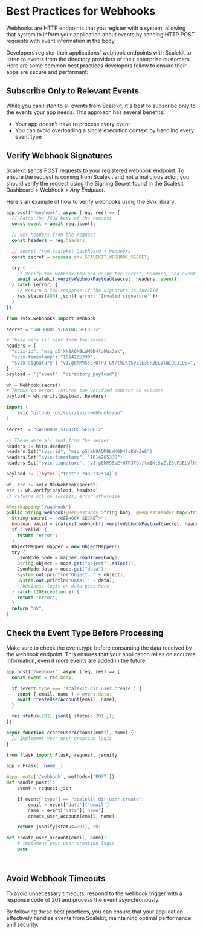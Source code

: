 # Best Practices for Webhooks

Webhooks are HTTP endpoints that you register with a system, allowing that system to inform your
application about events by sending HTTP POST requests with event information in the body.

Developers register their applications' webhook endpoints with Scalekit to listen to events from the
directory providers of their enterprise customers. Here are some common best practices developers
follow to ensure their apps are secure and performant:

## Subscribe Only to Relevant Events

While you can listen to all events from Scalekit, it's best to subscribe only to the events your app
needs. This approach has several benefits:

- Your app doesn't have to process every event
- You can avoid overloading a single execution context by handling every event type

## Verify Webhook Signatures

Scalekit sends POST requests to your registered webhook endpoint. To ensure the request is coming
from Scalekit and not a malicious actor, you should verify the request using the Signing Secret
found in the Scalekit Dashboard > Webhook > _Any Endpoint_.

Here's an example of how to verify webhooks using the Svix library:

<CodeWithHeader title="Webhook Signature Verification">
<Tabs>

<TabItem label="Node.js" value="Node">

```javascript
app.post('/webhook', async (req, res) => {
  // Parse the JSON body of the request
  const event = await req.json();

  // Get headers from the request
  const headers = req.headers;

  // Secret from Scalekit Dasbhoard > Webhooks
  const secret = process.env.SCALEKIT_WEBHOOK_SECRET;

  try {
    // Verify the webhook payload using the secret, headers, and event data
    await scalekit.verifyWebhookPayload(secret, headers, event);
  } catch (error) {
    // Return a 400 response if the signature is invalid
    res.status(400).json({ error: 'Invalid signature' });
  }
});
```

</TabItem>

<TabItem label="Python" value="Python">

```python
from svix.webhooks import Webhook

secret = "<WEBHOOK_SIGNING_SECRET>"

# These were all sent from the server
headers = {
  "svix-id": "msg_p5jXN8AQM9LWM0D4loKWxJek",
  "svix-timestamp": "1614265330",
  "svix-signature": "v1,g0hM9SsE+OTPJTGt/tmIKtSyZlE3uFJELVlNIOLJ1OE=",
}
payload = '{"event": "directory_payload"}'

wh = Webhook(secret)
# Throws on error, returns the verified content on success
payload = wh.verify(payload, headers)
```

</TabItem>

<TabItem label="Go" value="Go">

```go
import (
    svix "github.com/svix/svix-webhooks/go"
)

secret := "<WEBHOOK_SIGNING_SECRET>"

// These were all sent from the server
headers := http.Header{}
headers.Set("svix-id", "msg_p5jXN8AQM9LWM0D4loKWxJek")
headers.Set("svix-timestamp", "1614265330")
headers.Set("svix-signature", "v1,g0hM9SsE+OTPJTGt/tmIKtSyZlE3uFJELVlNIOLJ1OE=")

payload := []byte(`{"test": 2432232314}`)

wh, err := svix.NewWebhook(secret)
err := wh.Verify(payload, headers)
// returns nil on success, error otherwise
```

</TabItem>

<TabItem label="Java" value="Java">

```java
@PostMapping("/webhook")
public String webhook(@RequestBody String body, @RequestHeader Map<String, String> headers) {
  String secret = "<WEBHOOK SECRET>";
  boolean valid = scalekit.webhook().verifyWebhookPayload(secret, headers, body.getBytes());
  if (!valid) {
    return "error";
  }
  ObjectMapper mapper = new ObjectMapper();
  try {
    JsonNode node = mapper.readTree(body);
    String object = node.get("object").asText();
    JsonNode data = node.get("data");
    System.out.println("Object: " + object);
    System.out.println("Data: " + data);
    //business logic on data goes here
  } catch (IOException e) {
    return "error";
  }
  return "ok";
}

```

</TabItem>

</Tabs>
</CodeWithHeader>

## Check the Event Type Before Processing

Make sure to check the event.type before consuming the data received by the webhook endpoint. This
ensures that your application relies on accurate information, even if more events are added in the
future.

<CodeWithHeader title="">

<Tabs>

<TabItem label="Node.js" value="Node">

```javascript
app.post('/webhook', async (req, res) => {
  const event = req.body;

  if (event.type === 'scalekit.dir.user.create') {
    const { email, name } = event.data;
    await createUserAccount(email, name);
  }

  res.status(201).json({ status: 201 });
});

async function createUserAccount(email, name) {
  // Implement your user creation logic
}
```

</TabItem>

<TabItem label="Python" value="Python">

```python
from flask import Flask, request, jsonify

app = Flask(__name__)

@app.route('/webhook', methods=['POST'])
def handle_post():
    event = request.json

    if event['type'] == "scalekit.dir.user.create":
        email = event['data']['email']
        name = event['data']['name']
        create_user_account(email, name)

    return jsonify(status=201), 201

def create_user_account(email, name):
    # Implement your user creation logic
    pass

```

</TabItem>

<TabItem label="" value="Go">

```go


```

</TabItem>

<TabItem label="" value="Java">

```java

```

</TabItem>

</Tabs>
</CodeWithHeader>

## Avoid Webhook Timeouts

To avoid unnecessary timeouts, respond to the webhook trigger with a response code of 201 and
process the event asynchronously.

By following these best practices, you can ensure that your application effectively handles events
from Scalekit, maintaining optimal performance and security.
